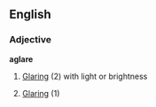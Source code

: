 ==English==

===Adjective===
'''aglare'''

# [[glare|Glar]]ing (2) with light or brightness
# {{postpositive}} [[glare|Glar]]ing (1)

{{en-adj-lacks-inflect}}